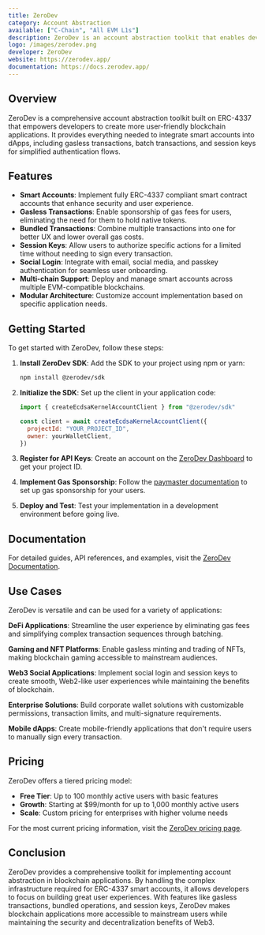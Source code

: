 ```yaml
---
title: ZeroDev
category: Account Abstraction
available: ["C-Chain", "All EVM L1s"]
description: ZeroDev is an account abstraction toolkit that enables developers to build applications with smart accounts, gasless transactions, and session keys.
logo: /images/zerodev.png
developer: ZeroDev
website: https://zerodev.app/
documentation: https://docs.zerodev.app/
---
```


## Overview

ZeroDev is a comprehensive account abstraction toolkit built on ERC-4337 that empowers developers to create more user-friendly blockchain applications. It provides everything needed to integrate smart accounts into dApps, including gasless transactions, batch transactions, and session keys for simplified authentication flows.

## Features

- **Smart Accounts**: Implement fully ERC-4337 compliant smart contract accounts that enhance security and user experience.
- **Gasless Transactions**: Enable sponsorship of gas fees for users, eliminating the need for them to hold native tokens.
- **Bundled Transactions**: Combine multiple transactions into one for better UX and lower overall gas costs.
- **Session Keys**: Allow users to authorize specific actions for a limited time without needing to sign every transaction.
- **Social Login**: Integrate with email, social media, and passkey authentication for seamless user onboarding.
- **Multi-chain Support**: Deploy and manage smart accounts across multiple EVM-compatible blockchains.
- **Modular Architecture**: Customize account implementation based on specific application needs.

## Getting Started

To get started with ZeroDev, follow these steps:

1. **Install ZeroDev SDK**: Add the SDK to your project using npm or yarn:
   ```bash
   npm install @zerodev/sdk
   ```

2. **Initialize the SDK**: Set up the client in your application code:
   ```javascript
   import { createEcdsaKernelAccountClient } from "@zerodev/sdk"
   
   const client = await createEcdsaKernelAccountClient({
     projectId: "YOUR_PROJECT_ID",
     owner: yourWalletClient,
   })
   ```

3. **Register for API Keys**: Create an account on the [ZeroDev Dashboard](https://dashboard.zerodev.app/) to get your project ID.

4. **Implement Gas Sponsorship**: Follow the [paymaster documentation](https://docs.zerodev.app/sdk/core-api/sponsor-gas) to set up gas sponsorship for your users.

5. **Deploy and Test**: Test your implementation in a development environment before going live.

## Documentation

For detailed guides, API references, and examples, visit the [ZeroDev Documentation](https://docs.zerodev.app/).

## Use Cases

ZeroDev is versatile and can be used for a variety of applications:

**DeFi Applications**: Streamline the user experience by eliminating gas fees and simplifying complex transaction sequences through batching.

**Gaming and NFT Platforms**: Enable gasless minting and trading of NFTs, making blockchain gaming accessible to mainstream audiences.

**Web3 Social Applications**: Implement social login and session keys to create smooth, Web2-like user experiences while maintaining the benefits of blockchain.

**Enterprise Solutions**: Build corporate wallet solutions with customizable permissions, transaction limits, and multi-signature requirements.

**Mobile dApps**: Create mobile-friendly applications that don't require users to manually sign every transaction.

## Pricing

ZeroDev offers a tiered pricing model:

- **Free Tier**: Up to 100 monthly active users with basic features
- **Growth**: Starting at $99/month for up to 1,000 monthly active users
- **Scale**: Custom pricing for enterprises with higher volume needs

For the most current pricing information, visit the [ZeroDev pricing page](https://zerodev.app/pricing).

## Conclusion

ZeroDev provides a comprehensive toolkit for implementing account abstraction in blockchain applications. By handling the complex infrastructure required for ERC-4337 smart accounts, it allows developers to focus on building great user experiences. With features like gasless transactions, bundled operations, and session keys, ZeroDev makes blockchain applications more accessible to mainstream users while maintaining the security and decentralization benefits of Web3. 